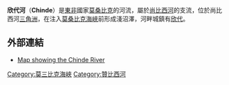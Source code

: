'''欣代河'''（'''Chinde'''）是[[東非|東非]]國家[[莫桑比克|莫桑比克]]的河流，屬於[[尚比西河|尚比西河]]的支流，位於尚比西河[[三角洲|三角洲]]，在注入[[莫桑比克海峽|莫桑比克海峽]]前形成淺沼澤，河畔城鎮有[[欣代|欣代]]。

==外部連結==
* [http://www.filatelia.fi/articles/pix/chindemap.gif Map showing the Chinde River] {{Wayback|url=http://www.filatelia.fi/articles/pix/chindemap.gif |date=20120206011235 }}

{{coord|18|35|S|36|28|E|region:MZ_type:city|display=title}}

{{莫三比克河流}}
{{DEFAULTSORT:Chinde}}
[[Category:莫三比克海峽|Category:莫三比克海峽]]
[[Category:贊比西河|Category:贊比西河]]

{{Mozambique-stub}}
